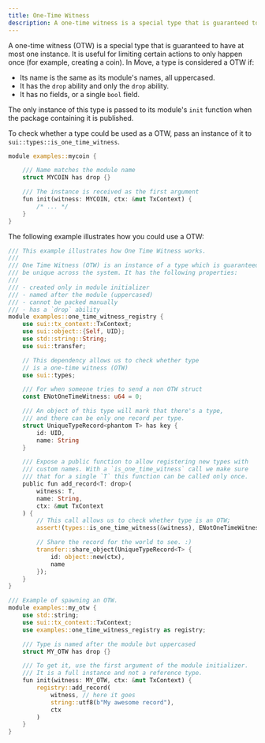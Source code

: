 ```yaml
---
title: One-Time Witness
description: A one-time witness is a special type that is guaranteed to have at most one instance.
---
```


A one-time witness (OTW) is a special type that is guaranteed to have at most one instance.  It is useful for limiting certain actions to only happen once (for example, creating a coin).  In Move, a type is considered a OTW if:

- Its name is the same as its module's names, all uppercased.
- It has the `drop` ability and only the `drop` ability.
- It has no fields, or a single `bool` field.

The only instance of this type is passed to its module's `init` function when the package containing it is published.

To check whether a type could be used as a OTW, pass an instance of it to `sui::types::is_one_time_witness`.

```rust
module examples::mycoin {

    /// Name matches the module name
    struct MYCOIN has drop {}

    /// The instance is received as the first argument
    fun init(witness: MYCOIN, ctx: &mut TxContext) {
        /* ... */
    }
}
```

The following example illustrates how you could use a OTW:

```rust
/// This example illustrates how One Time Witness works.
///
/// One Time Witness (OTW) is an instance of a type which is guaranteed to
/// be unique across the system. It has the following properties:
///
/// - created only in module initializer
/// - named after the module (uppercased)
/// - cannot be packed manually
/// - has a `drop` ability
module examples::one_time_witness_registry {
    use sui::tx_context::TxContext;
    use sui::object::{Self, UID};
    use std::string::String;
    use sui::transfer;

    // This dependency allows us to check whether type
    // is a one-time witness (OTW)
    use sui::types;

    /// For when someone tries to send a non OTW struct
    const ENotOneTimeWitness: u64 = 0;

    /// An object of this type will mark that there's a type,
    /// and there can be only one record per type.
    struct UniqueTypeRecord<phantom T> has key {
        id: UID,
        name: String
    }

    /// Expose a public function to allow registering new types with
    /// custom names. With a `is_one_time_witness` call we make sure
    /// that for a single `T` this function can be called only once.
    public fun add_record<T: drop>(
        witness: T,
        name: String,
        ctx: &mut TxContext
    ) {
        // This call allows us to check whether type is an OTW;
        assert!(types::is_one_time_witness(&witness), ENotOneTimeWitness);

        // Share the record for the world to see. :)
        transfer::share_object(UniqueTypeRecord<T> {
            id: object::new(ctx),
            name
        });
    }
}

/// Example of spawning an OTW.
module examples::my_otw {
    use std::string;
    use sui::tx_context::TxContext;
    use examples::one_time_witness_registry as registry;

    /// Type is named after the module but uppercased
    struct MY_OTW has drop {}

    /// To get it, use the first argument of the module initializer.
    /// It is a full instance and not a reference type.
    fun init(witness: MY_OTW, ctx: &mut TxContext) {
        registry::add_record(
            witness, // here it goes
            string::utf8(b"My awesome record"),
            ctx
        )
    }
}
```
